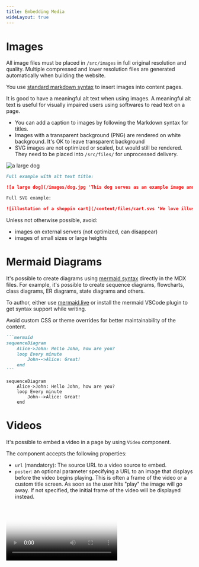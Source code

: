 ```yaml
---
title: Embedding Media
wideLayout: true
---
```


# Images

All image files must be placed in `/src/images` in full original resolution and quality. Multiple compressed and lower resolution files are generated automatically when building the website.

You use [standard markdown syntax](https://commonmark.org/help/tutorial/08-images.html) to insert images into content pages.

It is good to have a meaningful alt text when using images. A meaningful alt text is useful for visually impaired users using softwares to read text on a page.

- You can add a caption to images by following the Markdown syntax for titles.
- Images with a transparent background (PNG) are rendered on white background. It's OK to leave transparent background
- SVG images are not optimized or scaled, but would still be rendered. They need to be placed into `/src/files/` for unprocessed delivery.

<SideBySide>

![a large dog](/images/dog.jpg 'This dog serves as an example image and this is the title text')

```md title="you write:" secondaryTheme
Full example with alt text title:

![a large dog](/images/dog.jpg 'This dog serves as an example image and this is the title text')

Full SVG example:

![illustation of a shoppin cart](/content/files/cart.svs 'We love illustrated shopping carts')
```

</SideBySide>

Unless not otherwise possible, avoid:

- images on external servers (not optimized, can disappear)
- images of small sizes or large heights

# Mermaid Diagrams

It's possible to create diagrams using [mermaid syntax](https://mermaid-js.github.io/mermaid/#/) directly in the MDX files. For example, it's possible to create sequence diagrams, flowcharts, class diagrams, ER diagrams, state diagrams and others.

To author, either use [mermaid.live](https://mermaid.live) or install the mermaid VSCode plugin to get syntax support while writing.

Avoid custom CSS or theme overrides for better maintainability of the content.

````md title="you write:" secondaryTheme
```mermaid
sequenceDiagram
    Alice->John: Hello John, how are you?
    loop Every minute
        John-->Alice: Great!
    end
```
````

```mermaid
sequenceDiagram
    Alice->John: Hello John, how are you?
    loop Every minute
        John-->Alice: Great!
    end
```

# Videos

It's possible to embed a video in a page by using `Video` component.

The component accepts the following properties:

- `url` (mandatory): The source URL to a video source to embed.
- `poster`: an optional parameter specifying a URL to an image that displays before the video begins playing. This is often a frame of the video or a custom title screen. As soon as the user hits "play" the image will go away. If not specified, the initial frame of the video will be displayed instead.
<!-- vale off -->
<SideBySide>
  <Video
      url="https://customer-ytbpo1yna9xohg5m.cloudflarestream.com/e1aa2e24614b242afdd4afb36a0c2f75/manifest/video.m3u8"
      poster="https://customer-ytbpo1yna9xohg5m.cloudflarestream.com/e1aa2e24614b242afdd4afb36a0c2f75/thumbnails/thumbnail.jpg?time=6s"
    />

```md title="you write:" secondaryTheme
<Video
  url="https://customer-ytbpo1yna9xohg5m.cloudflarestream.com/e1aa2e24614b242afdd4afb36a0c2f75/manifest/video.m3u8"
  poster="https://customer-ytbpo1yna9xohg5m.cloudflarestream.com/e1aa2e24614b242afdd4afb36a0c2f75/thumbnails/thumbnail.jpg?time=6s"
/>
```
</SideBySide>
